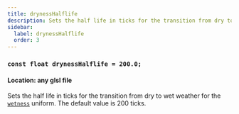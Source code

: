 ```yaml
---
title: drynessHalflife
description: Sets the half life in ticks for the transition from dry to wet weather for the wetness uniform.
sidebar:
  label: drynessHalflife
  order: 3
---
```


### `const float drynessHalflife = 200.0;`

#### Location: any glsl file

Sets the half life in ticks for the transition from dry to wet weather for the [`wetness`](/reference/uniforms/world#wetness) uniform. The default value is 200 ticks.